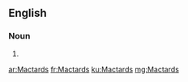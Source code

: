 ==English==

===Noun===
{{head|en|plural}}

# {{plural of|Mactard|lang=en|nocat=1}}

[[ar:Mactards]]
[[fr:Mactards]]
[[ku:Mactards]]
[[mg:Mactards]]